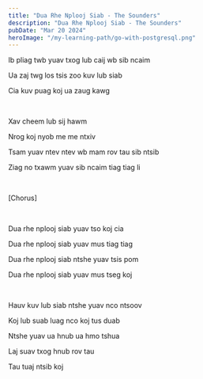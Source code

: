 ```yaml
---
title: "Dua Rhe Nplooj Siab - The Sounders"
description: "Dua Rhe Nplooj Siab - The Sounders"
pubDate: "Mar 20 2024"
heroImage: "/my-learning-path/go-with-postgresql.png"
---
```


Ib pliag twb yuav txog lub caij wb sib ncaim

Ua zaj twg los tsis zoo kuv lub siab

Cia kuv puag koj ua zaug kawg

<br />

Xav cheem lub sij hawm

Nrog koj nyob me me ntxiv

Tsam yuav ntev ntev wb mam rov tau sib ntsib

Ziag no txawm yuav sib ncaim tiag tiag li

<br />

[Chorus]

<br />

Dua rhe nplooj siab yuav tso koj cia

Dua rhe nplooj siab yuav mus tiag tiag

Dua rhe nplooj siab ntshe yuav tsis pom

Dua rhe nplooj siab yuav mus tseg koj

<br />

Hauv kuv lub siab ntshe yuav nco ntsoov

Koj lub suab luag nco koj tus duab

Ntshe yuav ua hnub ua hmo tshua

Laj suav txog hnub rov tau

Tau tuaj ntsib koj
